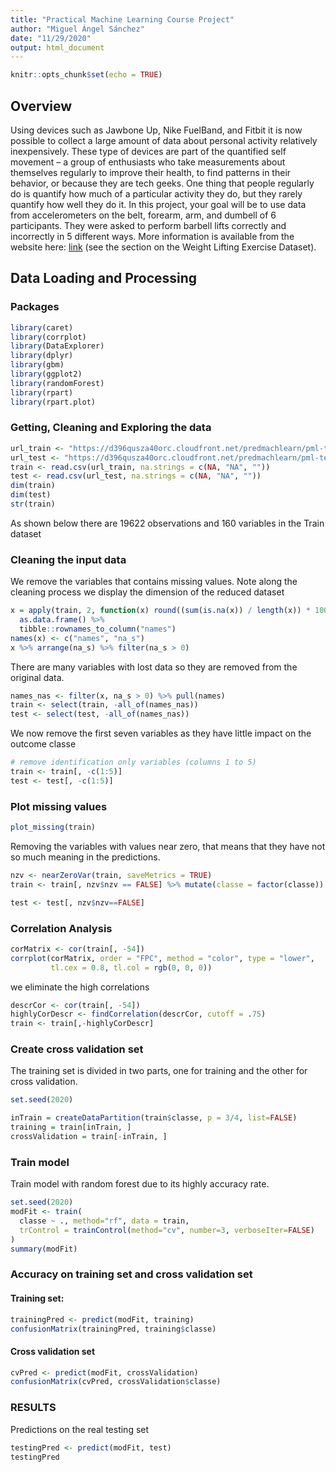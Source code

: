 ```yaml
---
title: "Practical Machine Learning Course Project"
author: "Miguel Ángel Sánchez"
date: "11/29/2020"
output: html_document
---
```


```r
knitr::opts_chunk$set(echo = TRUE)
```

## Overview

Using devices such as Jawbone Up, Nike FuelBand, and Fitbit it is now possible to collect a large amount of data about personal activity relatively inexpensively. These type of devices are part of the quantified self movement – a group of enthusiasts who take measurements about themselves regularly to improve their health, to find patterns in their behavior, or because they are tech geeks. One thing that people regularly do is quantify how much of a particular activity they do, but they rarely quantify how well they do it. In this project, your goal will be to use data from accelerometers on the belt, forearm, arm, and dumbell of 6 participants. They were asked to perform barbell lifts correctly and incorrectly in 5 different ways. More information is available from the website here: [link](http://web.archive.org/web/20161224072740/http:/groupware.les.inf.puc-rio.br/har) (see the section on the Weight Lifting Exercise Dataset).


## Data Loading and Processing

### Packages

```r
library(caret)
library(corrplot)
library(DataExplorer)
library(dplyr)
library(gbm)
library(ggplot2)
library(randomForest)
library(rpart)
library(rpart.plot)
```

### Getting, Cleaning and Exploring the data

```r
url_train <- "https://d396qusza40orc.cloudfront.net/predmachlearn/pml-training.csv"
url_test <- "https://d396qusza40orc.cloudfront.net/predmachlearn/pml-testing.csv"
train <- read.csv(url_train, na.strings = c(NA, "NA", ""))
test <- read.csv(url_test, na.strings = c(NA, "NA", ""))
dim(train)
dim(test)
str(train)
```

As shown below there are $19622$ observations and $160$ variables in the Train dataset

### Cleaning the input data

We remove the variables that contains missing values. Note along the cleaning process we display the dimension of the reduced dataset

```r
x = apply(train, 2, function(x) round((sum(is.na(x)) / length(x)) * 100, 2)) %>% 
  as.data.frame() %>% 
  tibble::rownames_to_column("names")
names(x) <- c("names", "na_s")
x %>% arrange(na_s) %>% filter(na_s > 0)
```

There are many variables with lost data so they are removed from the original data.

```r
names_nas <- filter(x, na_s > 0) %>% pull(names)
train <- select(train, -all_of(names_nas))
test <- select(test, -all_of(names_nas))
```

We now remove the first seven variables as they have little impact on the outcome classe

```r
# remove identification only variables (columns 1 to 5)
train <- train[, -c(1:5)]
test <- test[, -c(1:5)]
```

### Plot missing values 

```r
plot_missing(train)
```

Removing the variables with values near zero, that means that they have not so much meaning in the predictions.

```r
nzv <- nearZeroVar(train, saveMetrics = TRUE)
train <- train[, nzv$nzv == FALSE] %>% mutate(classe = factor(classe))

test <- test[, nzv$nzv==FALSE]
```

### Correlation Analysis

```r
corMatrix <- cor(train[, -54])
corrplot(corMatrix, order = "FPC", method = "color", type = "lower", 
         tl.cex = 0.8, tl.col = rgb(0, 0, 0))
```

we eliminate the high correlations

```r
descrCor <- cor(train[, -54])
highlyCorDescr <- findCorrelation(descrCor, cutoff = .75)
train <- train[,-highlyCorDescr]
```

### Create cross validation set

The training set is divided in two parts, one for training and the other for cross validation.

```r
set.seed(2020)

inTrain = createDataPartition(train$classe, p = 3/4, list=FALSE)
training = train[inTrain, ]
crossValidation = train[-inTrain, ]
```



### Train model

Train model with random forest due to its highly accuracy rate.

```r
set.seed(2020)
modFit <- train(
  classe ~ ., method="rf", data = train, 
  trControl = trainControl(method="cv", number=3, verboseIter=FALSE)
)
summary(modFit)
```

### Accuracy on training set and cross validation set

#### Training set:

```r
trainingPred <- predict(modFit, training)
confusionMatrix(trainingPred, training$classe)
```

#### Cross validation set

```r
cvPred <- predict(modFit, crossValidation)
confusionMatrix(cvPred, crossValidation$classe)
```

### RESULTS

Predictions on the real testing set

```r
testingPred <- predict(modFit, test)
testingPred
```



